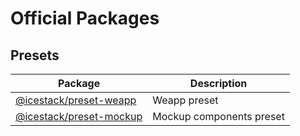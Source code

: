 # Official Packages

## Presets

| Package                                    | Description              |
| ------------------------------------------ | ------------------------ |
| [@icestack/preset-weapp](/presets/weapp)   | Weapp preset             |
| [@icestack/preset-mockup](/presets/mockup) | Mockup components preset |
